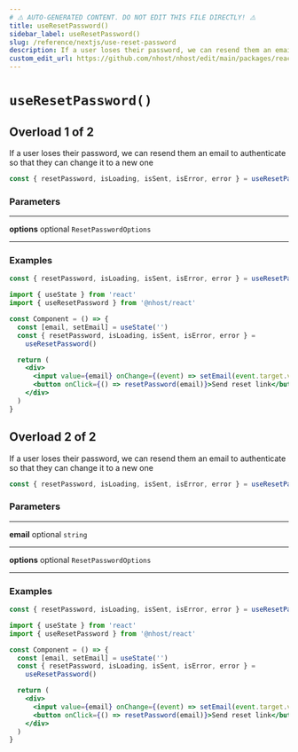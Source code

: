```yaml
---
# ⚠️ AUTO-GENERATED CONTENT. DO NOT EDIT THIS FILE DIRECTLY! ⚠️
title: useResetPassword()
sidebar_label: useResetPassword()
slug: /reference/nextjs/use-reset-password
description: If a user loses their password, we can resend them an email to authenticate so that they can change it to a new one
custom_edit_url: https://github.com/nhost/nhost/edit/main/packages/react/src/hooks/user.ts#L258
---
```


# `useResetPassword()`

## Overload 1 of 2

If a user loses their password, we can resend them an email to authenticate so that they can change it to a new one

```js
const { resetPassword, isLoading, isSent, isError, error } = useResetPassword()
```

### Parameters

---

**<span className="parameter-name">options</span>** <span className="optional-status">optional</span> `ResetPasswordOptions`

---

### Examples

```js
const { resetPassword, isLoading, isSent, isError, error } = useResetPassword()
```

```jsx
import { useState } from 'react'
import { useResetPassword } from '@nhost/react'

const Component = () => {
  const [email, setEmail] = useState('')
  const { resetPassword, isLoading, isSent, isError, error } =
    useResetPassword()

  return (
    <div>
      <input value={email} onChange={(event) => setEmail(event.target.value)} />
      <button onClick={() => resetPassword(email)}>Send reset link</button>
    </div>
  )
}
```

## Overload 2 of 2

If a user loses their password, we can resend them an email to authenticate so that they can change it to a new one

```js
const { resetPassword, isLoading, isSent, isError, error } = useResetPassword()
```

### Parameters

---

**<span className="parameter-name">email</span>** <span className="optional-status">optional</span> `string`

---

**<span className="parameter-name">options</span>** <span className="optional-status">optional</span> `ResetPasswordOptions`

---

### Examples

```js
const { resetPassword, isLoading, isSent, isError, error } = useResetPassword()
```

```jsx
import { useState } from 'react'
import { useResetPassword } from '@nhost/react'

const Component = () => {
  const [email, setEmail] = useState('')
  const { resetPassword, isLoading, isSent, isError, error } =
    useResetPassword()

  return (
    <div>
      <input value={email} onChange={(event) => setEmail(event.target.value)} />
      <button onClick={() => resetPassword(email)}>Send reset link</button>
    </div>
  )
}
```
